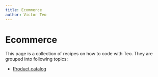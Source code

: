 ```yaml
---
title: Ecommerce
author: Victor Teo
---
```


# Ecommerce

This page is a collection of recipes on how to code with Teo. They are grouped
into following topics:

* [Product catalog](/cookbook/code-snippets/ecommerce/product-catalog)
